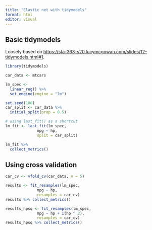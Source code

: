 ```yaml
---
title: "Elastic net with tidymodels"
format: html
editor: visual
---
```


## Basic tidymodels

Loosely based on <https://sta-363-s20.lucymcgowan.com/slides/12-tidymodels.html#1>.

```r
library(tidymodels)

car_data <- mtcars

lm_spec <- 
  linear_reg() %>% 
  set_engine(engine = "lm")

set.seed(100)
car_split <- car_data %>% 
  initial_split(prop = 0.5)

# using last_fit() as a shortcut
lm_fit <- last_fit(lm_spec,
              mpg ~ hp,
              split = car_split)

lm_fit %>% 
  collect_metrics()
```

## Using cross validation

```r
car_cv <- vfold_cv(car_data, v = 5)

results <- fit_resamples(lm_spec,
              mpg ~ hp,
              resamples = car_cv)
results %>% collect_metrics()

results_hpsq <- fit_resamples(lm_spec,
              mpg ~ hp + I(hp ^ 2),
              resamples = car_cv)
results_hpsq %>% collect_metrics()

```

